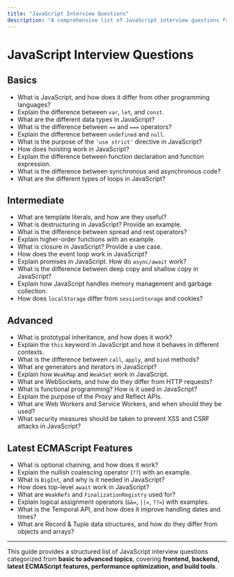 ```yaml
---
title: "JavaScript Interview Questions"
description: "A comprehensive list of JavaScript interview questions from basic to advanced."
---
```


# JavaScript Interview Questions

## Basics

- What is JavaScript, and how does it differ from other programming languages?
- Explain the difference between `var`, `let`, and `const`.
- What are the different data types in JavaScript?
- What is the difference between `==` and `===` operators?
- Explain the difference between `undefined` and `null`.
- What is the purpose of the `'use strict'` directive in JavaScript?
- How does hoisting work in JavaScript?
- Explain the difference between function declaration and function expression.
- What is the difference between synchronous and asynchronous code?
- What are the different types of loops in JavaScript?

## Intermediate

- What are template literals, and how are they useful?
- What is destructuring in JavaScript? Provide an example.
- What is the difference between spread and rest operators?
- Explain higher-order functions with an example.
- What is closure in JavaScript? Provide a use case.
- How does the event loop work in JavaScript?
- Explain promises in JavaScript. How do `async/await` work?
- What is the difference between deep copy and shallow copy in JavaScript?
- Explain how JavaScript handles memory management and garbage collection.
- How does `localStorage` differ from `sessionStorage` and cookies?

## Advanced

- What is prototypal inheritance, and how does it work?
- Explain the `this` keyword in JavaScript and how it behaves in different contexts.
- What is the difference between `call`, `apply`, and `bind` methods?
- What are generators and iterators in JavaScript?
- Explain how `WeakMap` and `WeakSet` work in JavaScript.
- What are WebSockets, and how do they differ from HTTP requests?
- What is functional programming? How is it used in JavaScript?
- Explain the purpose of the Proxy and Reflect APIs.
- What are Web Workers and Service Workers, and when should they be used?
- What security measures should be taken to prevent XSS and CSRF attacks in JavaScript?

## Latest ECMAScript Features

- What is optional chaining, and how does it work?
- Explain the nullish coalescing operator (`??`) with an example.
- What is `BigInt`, and why is it needed in JavaScript?
- How does top-level `await` work in JavaScript?
- What are `WeakRefs` and `FinalizationRegistry` used for?
- Explain logical assignment operators (`&&=`, `||=`, `??=`) with examples.
- What is the Temporal API, and how does it improve handling dates and times?
- What are Record & Tuple data structures, and how do they differ from objects and arrays?

---

This guide provides a structured list of JavaScript interview questions categorized from **basic to advanced topics**, covering **frontend, backend, latest ECMAScript features, performance optimization, and build tools**.
